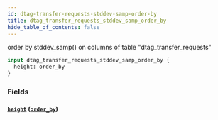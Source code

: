 ```yaml
---
id: dtag-transfer-requests-stddev-samp-order-by
title: dtag_transfer_requests_stddev_samp_order_by
hide_table_of_contents: false
---
```


order by stddev_samp() on columns of table "dtag_transfer_requests"

```graphql
input dtag_transfer_requests_stddev_samp_order_by {
  height: order_by
}
```

### Fields

#### [`height`](#) ([`order_by`](../enums/order-by))
